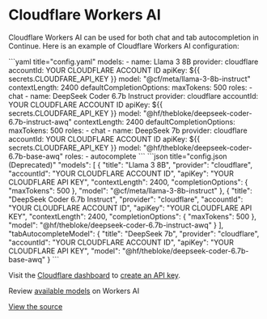 
# Cloudflare Workers AI

Cloudflare Workers AI can be used for both chat and tab autocompletion in Continue. Here is an example of Cloudflare Workers AI configuration:

<Tabs groupId="config-example">
  <TabItem value="yaml" label="YAML">
  ```yaml title="config.yaml"
  models:
    - name: Llama 3 8B
      provider: cloudflare
      accountId: YOUR CLOUDFLARE ACCOUNT ID
      apiKey:  ${{ secrets.CLOUDFARE_API_KEY }}
      model: "@cf/meta/llama-3-8b-instruct"
      contextLength: 2400
      defaultCompletionOptions:
        maxTokens: 500
      roles:
        - chat
    - name: DeepSeek Coder 6.7b Instruct
      provider: cloudflare
      accountId: YOUR CLOUDFLARE ACCOUNT ID
      apiKey: ${{ secrets.CLOUDFARE_API_KEY }}
      model: "@hf/thebloke/deepseek-coder-6.7b-instruct-awq"
      contextLength: 2400
      defaultCompletionOptions:
        maxTokens: 500
      roles:
        - chat
    - name: DeepSeek 7b
      provider: cloudflare
      accountId: YOUR CLOUDFLARE ACCOUNT ID
      apiKey: ${{ secrets.CLOUDFARE_API_KEY }}
      model: "@hf/thebloke/deepseek-coder-6.7b-base-awq"
      roles:
        - autocomplete
  ```
  </TabItem>
  <TabItem value="json" label="JSON">
  ```json title="config.json (Deprecated)"
    "models": [
      {
        "title": "Llama 3 8B",
        "provider": "cloudflare",
        "accountId": "YOUR CLOUDFLARE ACCOUNT ID",
        "apiKey": "YOUR CLOUDFLARE API KEY",
        "contextLength": 2400,
        "completionOptions": {
          "maxTokens": 500
        },
        "model": "@cf/meta/llama-3-8b-instruct"
      },
      {
        "title": "DeepSeek Coder 6.7b Instruct",
        "provider": "cloudflare",
        "accountId": "YOUR CLOUDFLARE ACCOUNT ID",
        "apiKey": "YOUR CLOUDFLARE API KEY",
        "contextLength": 2400,
        "completionOptions": {
          "maxTokens": 500
        },
        "model": "@hf/thebloke/deepseek-coder-6.7b-instruct-awq"
      }
    ],
    "tabAutocompleteModel": {
      "title": "DeepSeek 7b",
      "provider": "cloudflare",
      "accountId": "YOUR CLOUDFLARE ACCOUNT ID",
      "apiKey": "YOUR CLOUDFLARE API KEY",
      "model": "@hf/thebloke/deepseek-coder-6.7b-base-awq"
    }
  ```
  </TabItem>
</Tabs>

Visit the [Cloudflare dashboard](https://dash.cloudflare.com/) to [create an API key](https://developers.cloudflare.com/fundamentals/api/get-started/create-token/).

Review [available models](https://developers.cloudflare.com/workers-ai/models/) on Workers AI

[View the source](https://github.com/continuedev/continue/blob/main/core/llm/llms/Cloudflare.ts)
